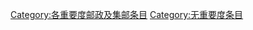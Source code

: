 {{Articles by Importance|topic=邮政及集邮|project=邮政及集邮|format=toc}}
{{Wikipedia category}}
{{emptycat}}

[[Category:各重要度邮政及集邮条目|Category:各重要度邮政及集邮条目]]
[[Category:无重要度条目|Category:无重要度条目]]